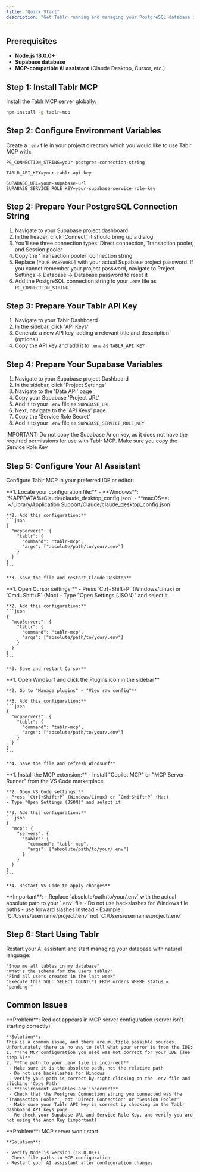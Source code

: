 ```yaml
---
title: "Quick Start"
description: "Get Tablr running and managing your PostgreSQL database in under 5 minutes"
---
```


## Prerequisites

- **Node.js 18.0.0\+** 
- **Supabase database**
- **MCP-compatible AI assistant** (Claude Desktop, Cursor, etc.)

## Step 1: Install Tablr MCP

Install the Tablr MCP server globally:

```bash
npm install -g tablr-mcp
```

## Step 2: Configure Environment Variables

Create a `.env` file in your project directory which you would like to use Tablr MCP with:

```env
PG_CONNECTION_STRING=your-postgres-connection-string

TABLR_API_KEY=your-tablr-api-key

SUPABASE_URL=your-supabase-url
SUPABASE_SERVICE_ROLE_KEY=your-supabase-service-role-key
```

## Step 2: Prepare Your PostgreSQL Connection String

1. Navigate to your Supabase project dashboard
2. In the header, click 'Connect', it should bring up a dialog
3. You'll see three connection types: Direct connection, Transaction pooler, and Session pooler
4. Copy the 'Transaction pooler' connection string
5. Replace `[YOUR-PASSWORD]` with your actual Supabase project password. If you cannot remember your project password, navigate to Project Settings -\> Database -\> Database password to reset it
6. Add the PostgreSQL connection string to your `.env` file as `PG_CONNECTION_STRING`

## Step 3: Prepare Your Tablr API Key

1. Navigate to your Tablr Dashboard
2. In the sidebar, click 'API Keys'
3. Generate a new API key, adding a relevant title and description (optional)
4. Copy the API key and add it to `.env` as `TABLR_API KEY`

## Step 4: Prepare Your Supabase Variables

1. Navigate to your Supabase project Dashboard
2. In the sidebar, click 'Project Settings'
3. Navigate to the 'Data API' page
4. Copy your Supabase 'Project URL'
5. Add it to your `.env` file as `SUPABASE_URL`
6. Next, navigate to the 'API Keys' page
7. Copy the 'Service Role Secret'
8. Add it to your `.env` file as `SUPABASE_SERVICE_ROLE_KEY`

<Warning>
  IMPORTANT: Do not copy the Supabase Anon key, as it does not have the required permissions for use with Tablr MCP. Make sure you copy the Service Role Key
</Warning>

## Step 5: Configure Your AI Assistant

Configure Tablr MCP in your preferred IDE or editor:

<Tabs>
  <Tab title="Claude Desktop">
    **1. Locate your configuration file:**
    - **Windows**: `%APPDATA%/Claude/claude_desktop_config.json`
    - **macOS**: `~/Library/Application Support/Claude/claude_desktop_config.json`

    **2. Add this configuration:**
    ```json
    {
      "mcpServers": {
        "tablr": {
          "command": "tablr-mcp",
          "args": ["absolute/path/to/your/.env"]
        }
      }
    }
    ```

    **3. Save the file and restart Claude Desktop**
  </Tab>

  <Tab title="Cursor">
    **1. Open Cursor settings:**
    - Press `Ctrl+Shift+P` (Windows/Linux) or `Cmd+Shift+P` (Mac)
    - Type "Open Settings (JSON)" and select it

    **2. Add this configuration:**
    ```json
    {
      "mcpServers": {
        "tablr": {
          "command": "tablr-mcp",
          "args": ["absolute/path/to/your/.env"]
        }
      }
    }
    ```

    **3. Save and restart Cursor**
  </Tab>

  <Tab title="Windsurf">
    **1. Open Windsurf and click the Plugins icon in the sidebar**

    **2. Go to "Manage plugins" → "View raw config"**

    **3. Add this configuration:**
    ```json
    {
      "mcpServers": {
        "tablr": {
          "command": "tablr-mcp",
          "args": ["absolute/path/to/your/.env"]
        }
      }
    }
    ```

    **4. Save the file and refresh Windsurf**
  </Tab>

  <Tab title="VS Code">
    **1. Install the MCP extension:**
    - Install "Copilot MCP" or "MCP Server Runner" from the VS Code marketplace

    **2. Open VS Code settings:**
    - Press `Ctrl+Shift+P` (Windows/Linux) or `Cmd+Shift+P` (Mac)
    - Type "Open Settings (JSON)" and select it

    **3. Add this configuration:**
    ```json
    {
      "mcp": {
        "servers": {
          "tablr": {
            "command": "tablr-mcp",
            "args": ["absolute/path/to/your/.env"]
          }
        }
      }
    }
    ```

    **4. Restart VS Code to apply changes**
  </Tab>
</Tabs>

<Note>
**Important**: 
- Replace `absolute/path/to/your/.env` with the actual absolute path to your `.env` file
- Do not use backslashes for Windows file paths - use forward slashes instead
- Example: `C:/Users/username/project/.env` not `C:\Users\username\project\.env`
</Note>

## Step 6: Start Using Tablr

Restart your AI assistant and start managing your database with natural language:

```
"Show me all tables in my database"
"What's the schema for the users table?"
"Find all users created in the last week"
"Execute this SQL: SELECT COUNT(*) FROM orders WHERE status = 'pending'"
```
## Common Issues

<AccordionGroup>
  <Accordion title="Server Won't Start (red dot appears)">
    **Problem**: Red dot appears in MCP server configuration (server isn't starting correctly)

    **Solution**:
    This is a common issue, and there are multiple possible sources. Unfortunately there is no way to tell what your error is from the IDE:
    1. **The MCP configuration you used was not correct for your IDE (see step 5)**
    2. **The path to your .env file is incorrect**
     - Make sure it is the absolute path, not the relative path
     - Do not use backslashes for Windows
     - Verify your path is correct by right-clicking on the .env file and clicking 'Copy Path'
    3. **Environment Variables are incorrect**
     - Check that the Postgres Connection string you connected was the 'Transaction Pooler', not 'Direct Connection' or 'Session Pooler'
     - Make sure your Tablr API key is correct by checking in the Tablr dashboard API keys page
     - Re-check your Supabase URL and Service Role Key, and verify you are not using the Anon Key (important)
  </Accordion>
  <Accordion title="Other Checks">
    **Problem**: MCP server won't start

    **Solution**:

    - Verify Node.js version (18.0.0\+)
    - Check file paths in MCP configuration
    - Restart your AI assistant after configuration changes
  </Accordion>
</AccordionGroup>
